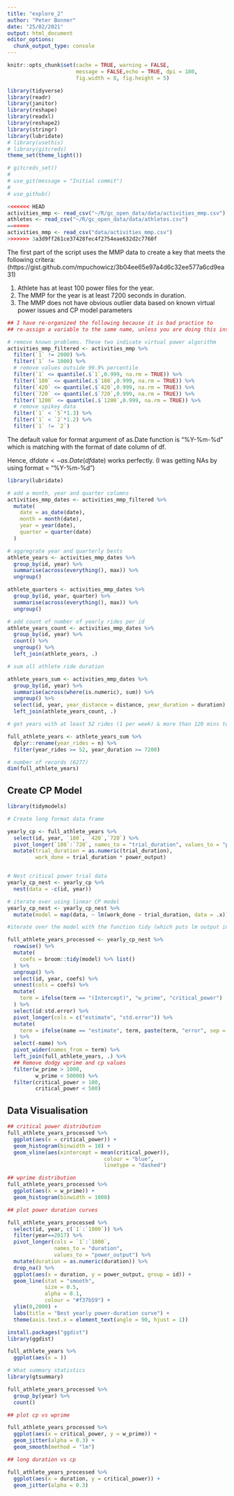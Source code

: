 ```yaml
---
title: "explore_2"
author: "Peter Bonner"
date: "25/02/2021"
output: html_document
editor_options: 
  chunk_output_type: console
---
```


```r
knitr::opts_chunk$set(cache = TRUE, warning = FALSE,
                      message = FALSE,echo = TRUE, dpi = 180,
                      fig.width = 8, fig.height = 5)


```

```r
library(tidyverse)
library(readr)
library(janitor)
library(reshape)
library(readxl)
library(reshape2)
library(stringr)
library(lubridate)
# library(usethis)
# library(gitcreds)
theme_set(theme_light())

```

```r

# gitcreds_set()
# 
# use_git(message = "Initial commit")
# 
# use_github()
```




```r
<<<<<<< HEAD
activities_mmp <- read_csv("~/R/gc_open_data/data/activities_mmp.csv")
athletes <- read_csv("~/R/gc_open_data/data/athletes.csv")
=======
activities_mmp <- read_csv("data/activities_mmp.csv")
>>>>>>> 3a3d9ff261ce37428fec4f2754eae632d2c7760f
```

The first part of the script uses the MMP data to create a key that meets the following critera:(https://gist.github.com/mpuchowicz/3b04ee65e97a4d6c32ee577a6cd9ea31)

1. Athlete has at least 100 power files for the year.
2. The MMP for the year is at least 7200 seconds in duration.
3. The MMP does not have obvious outlier data based on known virtual power issues and CP model parameters

```r
## I have re-organized the following because it is bad practice to
## re-assign a variable to the same name, unless you are doing this inside a function

# remove known problems. These two indicate virtual power algorithm
activities_mmp_filtered <- activities_mmp %>%
  filter(`1` != 2000) %>%
  filter(`1` != 1000) %>% 
  # remove values outside 99.9% percentile
  filter(`1` <= quantile(.$`1`,0.999, na.rm = TRUE)) %>% 
  filter(`180` <= quantile(.$`180`,0.999, na.rm = TRUE)) %>%
  filter(`420` <= quantile(.$`420`,0.999, na.rm = TRUE)) %>%
  filter(`720` <= quantile(.$`720`,0.999, na.rm = TRUE)) %>%
  filter(`1200` <= quantile(.$`1200`,0.999, na.rm = TRUE)) %>% 
  # remove spikey data
  filter(`1` < `5`*1.3) %>%
  filter(`1` < `2`*1.2) %>%
  filter(`1` != `2`)
```

The default value for format argument of as.Date function is "%Y-%m-%d" which is matching with the format of date column of df.

Hence, df$date <- as.Date(df$date) works perfectly. (I was getting NAs by using format = "%Y-%m-%d")

```r
library(lubridate)

# add a month, year and quarter columns
activities_mmp_dates <- activities_mmp_filtered %>%
  mutate(
    date = as_date(date),
    month = month(date),
    year = year(date),
    quarter = quarter(date)
  )
```

```r
# aggregrate year and quarterly bests
athlete_years <- activities_mmp_dates %>%
  group_by(id, year) %>%
  summarise(across(everything(), max)) %>% 
  ungroup()

athlete_quarters <- activities_mmp_dates %>%
  group_by(id, year, quarter) %>%
  summarise(across(everything(), max)) %>% 
  ungroup()

# add count of number of yearly rides per id
athlete_years_count <- activities_mmp_dates %>%
  group_by(id, year) %>%
  count() %>% 
  ungroup() %>% 
  left_join(athlete_years, .)

# sum all athlete ride duration

athlete_years_sum <- activities_mmp_dates %>%
  group_by(id, year) %>%
  summarise(across(where(is.numeric), sum)) %>% 
  ungroup() %>% 
  select(id, year, year_distance = distance, year_duration = duration) %>% 
  left_join(athlete_years_count, .)
```

```r
# get years with at least 52 rides (1 per week) & more than 120 mins total duration 

full_athlete_years <- athlete_years_sum %>%
  dplyr::rename(year_rides = n) %>%
  filter(year_rides >= 52, year_duration >= 7200)

# number of records (6277)
dim(full_athlete_years)

```

## Create CP Model

```r
library(tidymodels)

# Create long format data frame 

yearly_cp <- full_athlete_years %>%
  select(id, year, `180`, `420`,`720`) %>%
  pivot_longer(`180`:`720`, names_to = "trial_duration", values_to = "power_output") %>%
  mutate(trial_duration = as.numeric(trial_duration),
         work_done = trial_duration * power_output)


# Nest critical power trial data 
yearly_cp_nest <- yearly_cp %>%
  nest(data = -c(id, year))

# iterate over using linear CP model
yearly_cp_nest <- yearly_cp_nest %>%
  mutate(model = map(data, ~ lm(work_done ~ trial_duration, data = .x)))

#iterate over the model with the function tidy (which puts lm output into tidy format) & unnest coeffs to extract cp & wprime into separate columns

full_athlete_years_processed <- yearly_cp_nest %>%
  rowwise() %>% 
  mutate(
    coefs = broom::tidy(model) %>% list()
  ) %>% 
  ungroup() %>% 
  select(id, year, coefs) %>% 
  unnest(cols = coefs) %>% 
  mutate(
    term = ifelse(term == "(Intercept)", "w_prime", "critical_power")
  ) %>% 
  select(id:std.error) %>% 
  pivot_longer(cols = c("estimate", "std.error")) %>% 
  mutate(
    term = ifelse(name == "estimate", term, paste(term, "error", sep = "_"))
  ) %>% 
  select(-name) %>% 
  pivot_wider(names_from = term) %>% 
  left_join(full_athlete_years, .) %>% 
  ## Remove dodgy wprime and cp values
  filter(w_prime > 1000,
         w_prime < 50000) %>%
  filter(critical_power > 100,
         critical_power < 500)
```

## Data Visualisation

```r
## critical power distribution
full_athlete_years_processed %>%
  ggplot(aes(x = critical_power)) +
  geom_histogram(binwidth = 10) +
  geom_vline(aes(xintercept = mean(critical_power)),
                               colour = "blue",
                               linetype = "dashed")

```

```r
## wprime distribution
full_athlete_years_processed %>%
  ggplot(aes(x = w_prime)) +
  geom_histogram(binwidth = 1000)
```

```r
## plot power duration curves

full_athlete_years_processed %>%
  select(id, year, c(`1`:`1800`)) %>%
  filter(year==2017) %>%
  pivot_longer(cols = `1`:`1800`,
               names_to = "duration",
               values_to = "power_output") %>%
  mutate(duration = as.numeric(duration)) %>%
  drop_na() %>%
  ggplot(aes(x = duration, y = power_output, group = id)) +
  geom_line(stat = "smooth",
            size = 0.5,
            alpha = 0.1,
            colour = "#f37b59") +
  ylim(0,2000) +
  labs(title = "Best yearly power-duration curve") +
  theme(axis.text.x = element_text(angle = 90, hjust = 1))

```

```r
install.packages("ggdist")
library(ggdist)

full_athlete_years %>%
  ggplot(aes(x = ))

```



```r
# What summary statistics
library(gtsummary)

full_athlete_years_processed %>%
  group_by(year) %>%
  count()

## plot cp vs wprime

full_athlete_years_processed %>%
  ggplot(aes(x = critical_power, y = w_prime)) +
  geom_jitter(alpha = 0.3) +
  geom_smooth(method = "lm")

## long duration vs cp

full_athlete_years_processed %>%
  ggplot(aes(x = duration, y = critical_power)) +
  geom_jitter(alpha = 0.3)

```

